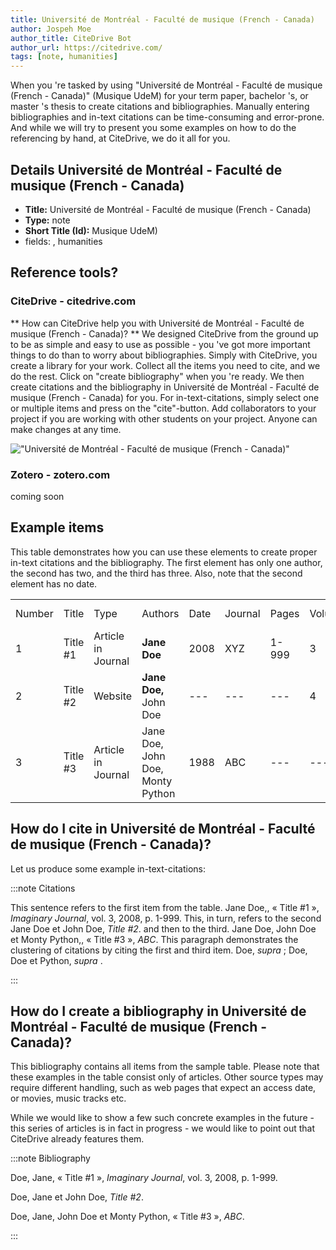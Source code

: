 ```yaml
---
title: Université de Montréal - Faculté de musique (French - Canada)
author: Jospeh Moe
author_title: CiteDrive Bot
author_url: https://citedrive.com/
tags: [note, humanities]
---
```


When you 're tasked by using "Université de Montréal - Faculté de musique (French - Canada)" (Musique UdeM) for your term paper, bachelor 's, or master 's thesis to create citations and bibliographies.
Manually entering bibliographies and in-text citations can be time-consuming and error-prone. And while we will try to present you some examples on how to do the referencing by hand, at CiteDrive, we do it all for you.

## Details  Université de Montréal - Faculté de musique (French - Canada)
* **Title:** Université de Montréal - Faculté de musique (French - Canada)
* **Type:** note
* **Short Title (Id):** Musique UdeM)
* fields: , humanities

## Reference tools?
### CiteDrive - citedrive.com
** How can CiteDrive help you with Université de Montréal - Faculté de musique (French - Canada)? **
We designed CiteDrive from the ground up to be as simple and easy to use as possible - you 've got more important things to do than to worry about bibliographies. Simply with CiteDrive, you create a library for your work. Collect all the items you need to cite, and we do the rest. Click on "create bibliography" when you 're ready. We then create citations and the bibliography in Université de Montréal - Faculté de musique (French - Canada) for you. For in-text-citations, simply select one or multiple items and press on the "cite"-button. Add collaborators to your project if you are working with other students on your project. Anyone can make changes at any time.


!["Université de Montréal - Faculté de musique (French - Canada)"](images/universite-de-montreal--faculte-de-musique-french--canada.svg "Choose Université de Montréal - Faculté de musique (French - Canada) in the CiteDrive App")

### Zotero - zotero.com

coming soon

## Example items

This table demonstrates how you can use these elements to create proper in-text citations and the bibliography. The first element has only one author, the second has two, and the third has three. Also, note that the second element has no date.


<table>
  <tr>
   <td>Number
   </td>
   <td>Title
   </td>
   <td>Type
   </td>
   <td>Authors
   </td>
   <td>Date
   </td>
   <td>Journal
   </td>
   <td>Pages
   </td>
   <td>Volume
   </td>
   <td>Issue
   </td>
   <td>Access Date
   </td>
  </tr>
  <tr>
   <td>1
   </td>
   <td>Title #1
   </td>
   <td>Article in Journal
   </td>
   <td><strong>Jane Doe</strong>
   </td>
   <td>2008
   </td>
   <td>XYZ
   </td>
   <td>1-999
   </td>
   <td>3
   </td>
   <td>2
   </td>
   <td>--
   </td>
  </tr>
  <tr>
   <td>
2
   </td>
   <td>Title #2
   </td>
   <td>Website
   </td>
   <td><strong>Jane Doe, </strong>John Doe
   </td>
   <td>---
   </td>
   <td>---
   </td>
   <td>---
   </td>
   <td>4
   </td>
   <td>---
   </td>
   <td>2020-05-01
   </td>
  </tr>
  <tr>
   <td>3
   </td>
   <td>Title #3
   </td>
   <td>Article in Journal
   </td>
   <td>Jane Doe, John Doe, Monty Python
   </td>
   <td>1988
   </td>
   <td>ABC
   </td>
   <td>---
   </td>
   <td>---
   </td>
   <td>16
   </td>
   <td>---
   </td>
  </tr>
</table>



## How do I cite in  Université de Montréal - Faculté de musique (French - Canada)?

Let us produce some example in-text-citations:

:::note Citations


This sentence refers to the first item from the table. Jane Doe,, « Title #1 », <i>Imaginary Journal</i>, vol. 3, 2008, p. 1-999. This, in turn, refers to the second Jane Doe et John  Doe, <i>Title #2</i>.
and then to the third.  Jane Doe, John Doe et Monty Python,, « Title #3 », <i>ABC</i>.
This paragraph demonstrates the clustering of citations by citing the first and third item. Doe, <i>supra</i> ; Doe, Doe et Python, <i>supra</i> .

:::

## How do I create a bibliography in Université de Montréal - Faculté de musique (French - Canada)?

This bibliography contains all items from the sample table. Please note that these examples in the table consist only of articles. Other source types may require different handling, such as web pages that expect an access date, or movies, music tracks etc.

While we would like to show a few such concrete examples in the future - this series of articles is in fact in progress - we would like to point out that CiteDrive already features them.

:::note Bibliography

Doe, Jane, « Title #1 », <i>Imaginary Journal</i>, vol. 3, 2008, p. 1-999.

Doe, Jane et John  Doe, <i>Title #2</i>.

Doe, Jane, John Doe et Monty Python, « Title #3 », <i>ABC</i>.



:::


        